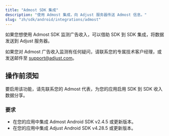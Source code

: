 ```yaml
---
title: "Admost SDK 集成"
description: "使用 Admost 集成，向 Adjust 服务器传送 Admost 信息。"
slug: "zh/sdk/android/integrations/admost"
---
```


如果您想使用 Admost SDK 监测广告收入，可以借助 SDK 到 SDK 集成，将数据发送到 Adjust 服务器。

<Callout type="note">

如果您对 Admost 广告收入监测有任何疑问，请联系您的专属技术客户经理，或发送邮件至 [support@adjust.com](mailto:support@adjust.com)。

</Callout>

## 操作前须知

要启用该功能，请先联系您的 Admost 代表，为您的应用启用 SDK 到 SDK 收入数据分享。

### 要求

-  在您的应用中集成 Admost Android SDK v2\.4\.5 或更新版本。
-  在您的应用中集成 Adjust Android SDK v4\.28\.5 或更新版本。
